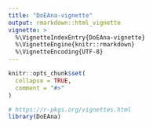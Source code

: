 ```yaml
---
title: "DoEAna-vignette"
output: rmarkdown::html_vignette
vignette: >
  %\VignetteIndexEntry{DoEAna-vignette}
  %\VignetteEngine{knitr::rmarkdown}
  %\VignetteEncoding{UTF-8}
---
```


```r
knitr::opts_chunk$set(
  collapse = TRUE,
  comment = "#>"
)
```

```r
# https://r-pkgs.org/vignettes.html
library(DoEAna)
```
